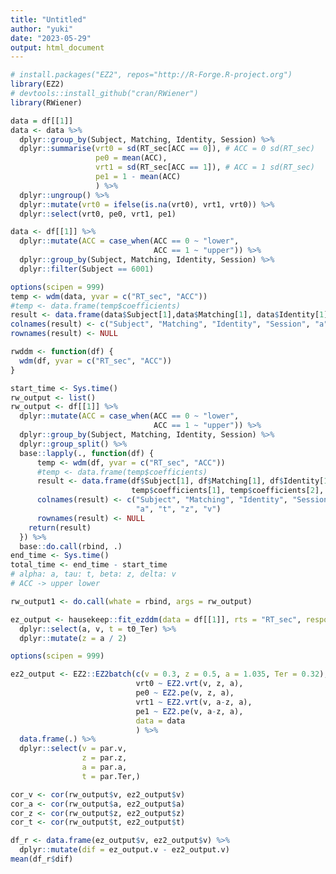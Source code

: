 ```yaml
---
title: "Untitled"
author: "yuki"
date: "2023-05-29"
output: html_document
---
```


```r
# install.packages("EZ2", repos="http://R-Forge.R-project.org")
library(EZ2)
# devtools::install_github("cran/RWiener")
library(RWiener)
```

```r
data = df[[1]]
data <- data %>%
  dplyr::group_by(Subject, Matching, Identity, Session) %>%
  dplyr::summarise(vrt0 = sd(RT_sec[ACC == 0]), # ACC = 0 sd(RT_sec)
                   pe0 = mean(ACC), 
                   vrt1 = sd(RT_sec[ACC == 1]), # ACC = 1 sd(RT_sec)
                   pe1 = 1 - mean(ACC)
                   ) %>%
  dplyr::ungroup() %>%
  dplyr::mutate(vrt0 = ifelse(is.na(vrt0), vrt1, vrt0)) %>%
  dplyr::select(vrt0, pe0, vrt1, pe1)
```

```r
data <- df[[1]] %>%
  dplyr::mutate(ACC = case_when(ACC == 0 ~ "lower",
                                ACC == 1 ~ "upper")) %>%
  dplyr::group_by(Subject, Matching, Identity, Session) %>%
  dplyr::filter(Subject == 6001)

```

```r
options(scipen = 999)
temp <- wdm(data, yvar = c("RT_sec", "ACC"))
#temp <- data.frame(temp$coefficients)
result <- data.frame(data$Subject[1],data$Matching[1], data$Identity[1], data$Session[1],  temp$coefficients[1], temp$coefficients[2], temp$coefficients[3], temp$coefficients[4])
colnames(result) <- c("Subject", "Matching", "Identity", "Session", "a", "t", "z", "v")
rownames(result) <- NULL

```


```r
rwddm <- function(df) {
  wdm(df, yvar = c("RT_sec", "ACC"))
}
```


```r
start_time <- Sys.time()
rw_output <- list()
rw_output <- df[[1]] %>%
  dplyr::mutate(ACC = case_when(ACC == 0 ~ "lower",
                                ACC == 1 ~ "upper")) %>%
  dplyr::group_by(Subject, Matching, Identity, Session) %>%
  dplyr::group_split() %>%
  base::lapply(., function(df) { 
      temp <- wdm(df, yvar = c("RT_sec", "ACC"))
      #temp <- data.frame(temp$coefficients)
      result <- data.frame(df$Subject[1], df$Matching[1], df$Identity[1], df$Session[1], 
                           temp$coefficients[1], temp$coefficients[2], temp$coefficients[3], temp$coefficients[4])
      colnames(result) <- c("Subject", "Matching", "Identity", "Session", 
                            "a", "t", "z", "v")
      rownames(result) <- NULL
    return(result)
  }) %>%
  base::do.call(rbind, .)
end_time <- Sys.time()
total_time <- end_time - start_time
# alpha: a, tau: t, beta: z, delta: v
# ACC -> upper lower
```

```r
rw_output1 <- do.call(whate = rbind, args = rw_output)
```


```r
ez_output <- hausekeep::fit_ezddm(data = df[[1]], rts = "RT_sec", responses = "ACC", group = c("Subject", "Matching", "Identity", "Session")) %>%
  dplyr::select(a, v, t = t0_Ter) %>%
  dplyr::mutate(z = a / 2)
```

```r
options(scipen = 999)

ez2_output <- EZ2::EZ2batch(c(v = 0.3, z = 0.5, a = 1.035, Ter = 0.32), 
                            vrt0 ~ EZ2.vrt(v, z, a), 
                            pe0 ~ EZ2.pe(v, z, a), 
                            vrt1 ~ EZ2.vrt(v, a-z, a), 
                            pe1 ~ EZ2.pe(v, a-z, a), 
                            data = data
                            ) %>%
  data.frame(.) %>%
  dplyr::select(v = par.v,
                z = par.z,
                a = par.a,
                t = par.Ter,)
```

```r
cor_v <- cor(rw_output$v, ez2_output$v)
cor_a <- cor(rw_output$a, ez2_output$a)
cor_z <- cor(rw_output$z, ez2_output$z)
cor_t <- cor(rw_output$t, ez2_output$t)
```

```r
df_r <- data.frame(ez_output$v, ez2_output$v) %>%
  dplyr::mutate(dif = ez_output.v - ez2_output.v)
mean(df_r$dif)
```

